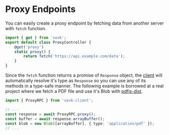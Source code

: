 # Proxy Endpoints

You can easily create a proxy endpoint by fetching data from another server with `fetch` function. 

```ts
import { get } from 'vovk';
export default class ProxyController {
    @get('proxy')
    static proxy() {
        return fetch('https://api.example.com/data');
    }
}
```

Since the `fetch` function returns a promise of `Response` object, the [client](/client) will automatically resolve it's type as `Response` so you can use any of its methods in a type-safe manner. The following example is borrowed at a real project where we fetch a PDF file and use it's Blob with [pdfjs-dist](https://www.npmjs.com/package/pdfjs-dist).

```ts
import { ProxyRPC } from 'vovk-client';

// ...
const response = await ProxyRPC.proxy();
const buffer = await response.arrayBuffer();
const blob = new Blob([arrayBuffer], { type: 'application/pdf' });
// ...
```